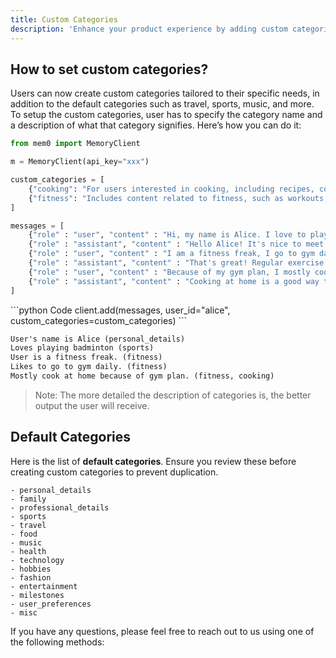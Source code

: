 ```yaml
---
title: Custom Categories
description: 'Enhance your product experience by adding custom categories tailored to your needs'
---
```


## How to set custom categories?

Users can now create custom categories tailored to their specific needs, in addition to the default categories such as travel, sports, music, and more.
To setup the custom categories, user has to specify the category name and a description of what that category signifies.
Here’s how you can do it:

```python
from mem0 import MemoryClient

m = MemoryClient(api_key="xxx")

custom_categories = [
    {"cooking": "For users interested in cooking, including recipes, cooking tips, and culinary experiences."},
    {"fitness": "Includes content related to fitness, such as workouts, exercises, and fitness tips."}
]

messages = [
    {"role" : "user", "content" : "Hi, my name is Alice. I love to play badminton."},
    {"role" : "assistant", "content" : "Hello Alice! It's nice to meet you. Badminton is such an amazing sport. How can I assist you today?"},
    {"role" : "user", "content" : "I am a fitness freak, I go to gym daily."},
    {"role" : "assistant", "content" : "That's great! Regular exercise is very beneficial for health."},
    {"role" : "user", "content" : "Because of my gym plan, I mostly cook at home."},
    {"role" : "assistant", "content" : "Cooking at home is a good way to ensure you have a balanced diet."}
]
```

<CodeGroup>
```python Code
client.add(messages, user_id="alice", custom_categories=custom_categories)
```

```markdown Memories with categories
User's name is Alice (personal_details)
Loves playing badminton (sports)
User is a fitness freak. (fitness)
Likes to go to gym daily. (fitness)
Mostly cook at home because of gym plan. (fitness, cooking)
```
</CodeGroup>

> Note: The more detailed the description of categories is, the better output the user will receive.

## Default Categories
Here is the list of **default categories**. Ensure you review these before creating custom categories to prevent duplication.

```
- personal_details
- family
- professional_details
- sports
- travel 
- food
- music
- health
- technology
- hobbies
- fashion
- entertainment
- milestones
- user_preferences
- misc
```

If you have any questions, please feel free to reach out to us using one of the following methods:

<Snippet file="get-help.mdx" />